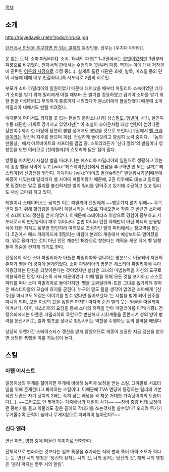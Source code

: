 [[목차]]
== 소개 ==
http://rigvedawiki.net/r1/pds/ririruka.jpg

[[던전에서 만남을 추구하면 안 되는 걸까]]의 등장인물. 성우는 [우치다 마아야]. 

운 없는 도적. 소마 파밀리아】소속. 15세의 파룸[* 1~2권에서는 [[호빗]]이었지만 3권부터 파룸으로 바뀌었다. 전자서적 판에서는 수정되어 1권부터 파룸. 역자는 이에 대해 저작권에 관련된 [[어른의 사정]]으로 추정 중(...). 실제로 톨킨 재단은 호빗, 발록, 미스릴 등의 단어 사용에 대해 매우 민감하다.]족 서포터로 2권의 히로인.

부모가 소마 파밀리아의 일원이었기 때문에 태어났을 때부터 파밀리아 소속이었던 데다가 소마를 받기 위해 릴리에게 어릴 때부터 돈 벌기를 강요하였고 급기야 소마를 받기 위한 돈을 마련하려고 무리하게 중층까지 내려갔다가 몬스터에게 몰살당했기 때문에 소마 파밀리아 내에서도 반쯤 버려졌다. 

이때문에 어디서도 의지할 곳 없는 현실의 불량소녀처럼 상습[[절도]], [[앵벌이]], 사기, 살인미수등 대단한 기세로 망가지고 있었지만[* 이 소설이 소아온처럼 대상 연령이 높았다면 살인미수까지 한 마당에 당연히 불법 성매매도 했었을 것으로 보인다.] 2권에서 [[벨 크라넬]]이라는 정신적 지주를 얻으며 개심. 건실하게 돌아오려고 열심히 노력 중이다. 「놈의 만물상」에서 아르바이트와 서포터를 겸업 중. 스토리라든가 '신다 엘라'의 발음이나 영창등을 보면 여러모로 [신데렐라]의 스토리와 닮은 점이 많다.

방황을 마치면서 사실상 벨을 따라다니는 헤스티아 파밀리아의 일원으로 생활하고 있는데 종종 벨을 사이에 두고 [wiki:"헤스티아(던전에서 만남을 추구하면 안 되는 걸까)" 헤스티아]와 신경전을 벌인다. 가뜩이나 [wiki:"아이즈 발렌슈타인" 발렌뭐시기군]때문에 짜증이 나있는데 릴리까지 벨 사이에 껴들어왔기 때문에, 2권 이후에도 대놓고 릴리를 못 믿겠다는 말로 릴리를 불신하지만 벨이 릴리를 믿어주고 있기에 수긍하고 있고 릴리도 내심 고마워 하고 있다.

레벨이나 스테이터스는 낮지만 이는 파밀리아 단원에게 ~~삥뜯기지 않기 위해~~ 주목받지 않기 위해 할당량을 일부러 미달시키는 식으로 지내오면서 작중 근 반년간 소마에게 스테이터스 갱신을 받지 않았다. 이때문에 스테이터스 이상으로 경험이 풍부하고 서포터로서의 판단능력이 매우 뛰어나다. 뿐만 아니라 던전 자체만이 아닌 파티의 운용방식에 대한 지식도 풍부한 편인지라 여러모로 초심자인 벨의 파티에서는 참모역을 맡는다. 5권에서 패스 퍼레이드에 휘말리는 바람에 본래의 계층에서 예상보다도 멀어졌을 때, 위로 올라가는 것이 아닌 안전 계층인 18층으로 향한다는 계획을 세운 덕에 벨 일행들이 목숨을 건지게 되기도 한다.

전쟁유희 직전 소마 파밀리아가 아폴론 파밀리아와 결탁하는 명분으로 이용되어 자신의 존재가 벨을 더 궁지에 몰게되었다. 소마 파밀리아의 명분은 헤스티아 파밀리아에 속아 이용당하는 단원을 되찾아온다는 것이었지만 실상은 그녀의 마법능력을 자신의 도구로 이용하려던 단장 자니스의 사욕 때문이었다. 이때 벨을 위해 모든 것을 포기하고 스스로 파티를 떠나 소마 파밀리아로 돌아가지만, 벨을 도와달라며-또한 그녀를 돕기위해 찾아온 헤스티아들의 모습에 의지를 굳힌다. 누구의 말도 들을 생각이 없었던 소마에게 '[신주]를 마시고도 똑같은 이야기를 할수 있다면 들어보겠다.'는 시험을 받게 되어 신주를 마시게 되며, 모든 이성의 끈을 놓칠뻔 하지만 마지막 순간 벨의 웃는 얼굴을 떠올리며 이겨낸다. 이후, 헤스티아의 요청을 통해 소마의 허락을 받아 파밀리아를 이적(개종). 전쟁유희에서는 아폴론 파밀리아의 루안으로 변신해서 지휘계통을 혼란시켜 성의 방어 병력을 분산시키고, 벨과 벨프를 성내로 침입시키는 역할을 수행하는 등의 활약을 해낸다.

상당히 오랜기간 스테이스터스 갱신을 받지 않았으므로 개종이 성공한 지금 갱신을 받으면 상당한 폭렙을 이룰 가능성이 높다.
== 스킬 ==
=== 아텔 어시스트 ===
일정이상의 무게를 짊어지면 무게에 비례해 능력에 보정을 받는 스킬. 그야말로 서포터 일을 위해 존재한다고 봐야하는 스킬이다. 이때문에 TVA 엔딩에 등장하는 릴리의 기본적인 모습은 자기 덩치의 2배는 족히 넘는 배낭을 꽉 채운 거대한 가죽덩어리의 모습이다(...). ~~그러고도 안 찢어지는 가죽배낭의 재질이 사기~~ 
~~장비 중량 비례 보정이면 중병기를 들고 휘둘러도 같은 길이의 작대기를 쓰는것처럼 쓸수있다? 오히려 무기가 무거울수록 근력이 늘어나 무게X힘으로 파괴력이 높아진다?~~
=== 신다 엘라 ===
변신 마법. 영창 중에 떠올린 이미지로 변화한다. 

전체적으로 변화하는 것보다는 일부 특징을 추가하는 식의 변화 쪽이 마력 소모가 적다는 듯. 변신 시의 영창은 '당신의 상처는 나의 것, 나의 상처는 당신의 것', 해제 시의 영창은 '울려 퍼지는 열두 시의 알림'.
